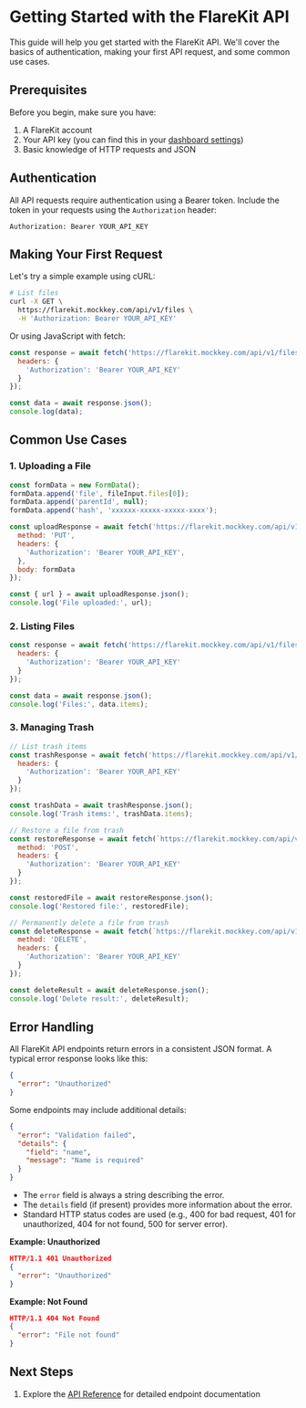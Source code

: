 # Getting Started with the FlareKit API

This guide will help you get started with the FlareKit API. We'll cover the basics of authentication, making your first API request, and some common use cases.

## Prerequisites

Before you begin, make sure you have:

1. A FlareKit account
2. Your API key (you can find this in your [dashboard settings](https://flarekit.mockkey.com/dashboard/settings))
3. Basic knowledge of HTTP requests and JSON

## Authentication

All API requests require authentication using a Bearer token. Include the token in your requests using the `Authorization` header:

```http
Authorization: Bearer YOUR_API_KEY
```

## Making Your First Request

Let's try a simple example using cURL:

```bash
# List files
curl -X GET \
  https://flarekit.mockkey.com/api/v1/files \
  -H 'Authorization: Bearer YOUR_API_KEY'
```

Or using JavaScript with fetch:

```javascript
const response = await fetch('https://flarekit.mockkey.com/api/v1/files', {
  headers: {
    'Authorization': 'Bearer YOUR_API_KEY'
  }
});

const data = await response.json();
console.log(data);
```

## Common Use Cases

### 1. Uploading a File

```javascript
const formData = new FormData();
formData.append('file', fileInput.files[0]);
formData.append('parentId', null);
formData.append('hash', 'xxxxxx-xxxxx-xxxxx-xxxx');

const uploadResponse = await fetch('https://flarekit.mockkey.com/api/v1/file/upload', {
  method: 'PUT',
  headers: {
    'Authorization': 'Bearer YOUR_API_KEY',
  },
  body: formData
});

const { url } = await uploadResponse.json();
console.log('File uploaded:', url);

```

### 2. Listing Files

```javascript
const response = await fetch('https://flarekit.mockkey.com/api/v1/files?page=1&limit=10', {
  headers: {
    'Authorization': 'Bearer YOUR_API_KEY'
  }
});

const data = await response.json();
console.log('Files:', data.items);
```

### 3. Managing Trash

```javascript
// List trash items
const trashResponse = await fetch('https://flarekit.mockkey.com/api/v1/files/trash', {
  headers: {
    'Authorization': 'Bearer YOUR_API_KEY'
  }
});

const trashData = await trashResponse.json();
console.log('Trash items:', trashData.items);

// Restore a file from trash
const restoreResponse = await fetch(`https://flarekit.mockkey.com/api/v1/files/trash/restore/${fileId}`, {
  method: 'POST',
  headers: {
    'Authorization': 'Bearer YOUR_API_KEY'
  }
});

const restoredFile = await restoreResponse.json();
console.log('Restored file:', restoredFile);

// Permanently delete a file from trash
const deleteResponse = await fetch(`https://flarekit.mockkey.com/api/v1/files/trash/${fileId}`, {
  method: 'DELETE',
  headers: {
    'Authorization': 'Bearer YOUR_API_KEY'
  }
});

const deleteResult = await deleteResponse.json();
console.log('Delete result:', deleteResult);
```

## Error Handling

All FlareKit API endpoints return errors in a consistent JSON format. A typical error response looks like this:

```json
{
  "error": "Unauthorized"
}
```

Some endpoints may include additional details:

```json
{
  "error": "Validation failed",
  "details": {
    "field": "name",
    "message": "Name is required"
  }
}
```

- The `error` field is always a string describing the error.
- The `details` field (if present) provides more information about the error.
- Standard HTTP status codes are used (e.g., 400 for bad request, 401 for unauthorized, 404 for not found, 500 for server error).

**Example: Unauthorized**

```json
HTTP/1.1 401 Unauthorized
{
  "error": "Unauthorized"
}
```

**Example: Not Found**

```json
HTTP/1.1 404 Not Found
{
  "error": "File not found"
}
```



## Next Steps

1. Explore the [API Reference](/docs/api/swagger) for detailed endpoint documentation
